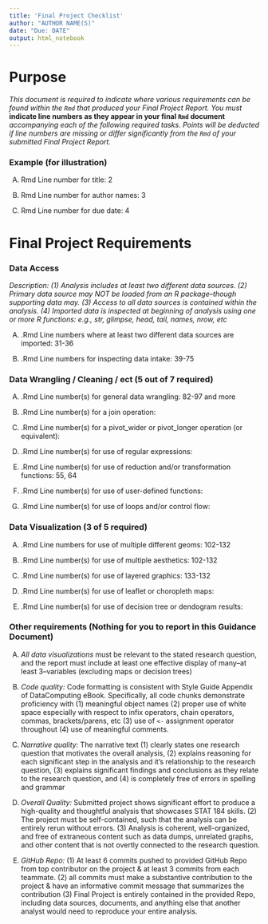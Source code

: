 ```yaml
---
title: 'Final Project Checklist'
author: "AUTHOR NAME(S)"
date: "Due: DATE"
output: html_notebook
---
```


# Purpose

*This document is required to indicate where various requirements can be found within the `Rmd` that produced your Final Project Report.  You must* **indicate line numbers as they appear in your final `Rmd` document** *accompanying each of the following required tasks. Points will be deducted if line numbers are missing or differ significantly from the `Rmd` of your submitted Final Project Report.*  

### Example (for illustration) 

(A) Rmd Line number for title: 2

(B) Rmd Line number for author names: 3

(C) Rmd Line number for due date: 4

# Final Project Requirements


### Data Access

*Description: (1) Analysis includes at least two different data sources. (2) Primary data source may NOT be loaded from an R package--though supporting data may. (3) Access to all data sources is contained within the analysis. (4) Imported data is inspected at beginning of analysis using one or more R functions: e.g., str, glimpse, head, tail, names, nrow, etc*

(A) .Rmd Line numbers where at least two different data sources are imported:  31-36


(B) .Rmd Line numbers for inspecting data intake: 39-75


### Data Wrangling / Cleaning / ect (5 out of 7 required)


(A) .Rmd Line number(s) for general data wrangling:  82-97 and more


(B) .Rmd Line number(s) for a join operation: 


(C) .Rmd Line number(s) for a pivot_wider or pivot_longer operation (or equivalent):


(D) .Rmd Line number(s) for use of regular expressions: 


(E) .Rmd Line number(s) for use of reduction and/or transformation functions: 55, 64


(F) .Rmd Line number(s) for use of user-defined functions: 


(G) .Rmd Line number(s) for use of loops and/or control flow: 





### Data Visualization (3 of 5 required)


(A) .Rmd Line numbers for use of multiple different geoms:  102-132

(B) .Rmd Line number(s) for use of multiple aesthetics:  102-132

(C) .Rmd Line number(s) for use of layered graphics:  133-132

(D) .Rmd Line number(s) for use of leaflet or choropleth maps:  

(E) .Rmd Line number(s) for use of decision tree or dendogram results:    




### Other requirements (Nothing for you to report in this Guidance Document)

(A) *All data visualizations* must be relevant to the stated research question, and the report must include at least one effective display of many--at least 3--variables (excluding maps or decision trees)

(B) *Code quality:* Code formatting is consistent with Style Guide Appendix of DataComputing eBook. Specifically, all code chunks demonstrate proficiency with (1) meaningful object names (2) proper use of white space especially with respect to infix operators, chain operators, commas, brackets/parens, etc (3) use of `<-` assignment operator throughout (4) use of meaningful comments.

(C) *Narrative quality:* The narrative text (1) clearly states one research question that motivates the overall analysis, (2) explains reasoning for each significant step in the analysis and it's relationship to the research question, (3) explains significant findings and conclusions as they relate to the research question, and (4) is completely free of errors in spelling and grammar

(D) *Overall Quality:* Submitted project shows significant effort to produce a high-quality and thoughtful analysis that showcases STAT 184 skills. (2) The project must be self-contained, such that the analysis can be entirely rerun without errors. (3) Analysis is coherent, well-organized, and free of extraneous content such as data dumps, unrelated graphs, and other content that is not overtly connected to the research question.

(E) *GitHub Repo:* (1) At least 6 commits pushed to provided GitHub Repo from top contributor on the project & at least 3 commits from each teammate.  (2) all commits must make a substantive contribution to the project & have an informative commit message that summarizes the contribution (3) Final Project is entirely contained in the provided Repo, including data sources, documents, and anything else that another analyst would need to reproduce your entire analysis.


